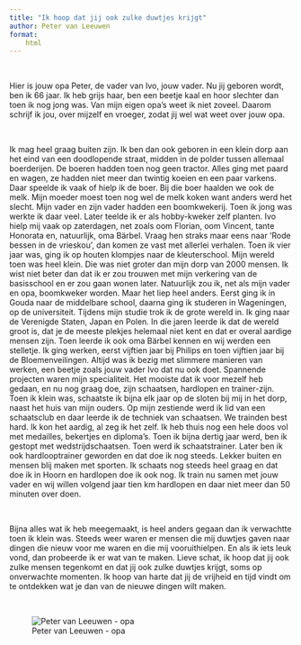 ```yaml
---
title: "Ik hoop dat jij ook zulke duwtjes krijgt"
author: Peter van Leeuwen
format:
    html 
---
```


<br>

Hier is jouw opa Peter, de vader van Ivo, jouw vader. Nu jij geboren wordt, ben ik 66 jaar. Ik heb grijs haar, ben een beetje kaal en hoor slechter dan toen ik nog jong was. Van mijn eigen opa's weet ik niet zoveel. Daarom schrijf ik jou, over mijzelf en vroeger, zodat jij wel wat weet over jouw opa.

<br>

Ik mag heel graag buiten zijn. Ik ben dan ook geboren in een klein dorp aan het eind van een doodlopende straat, midden in de polder tussen allemaal boerderijen. De boeren hadden toen nog geen tractor. Alles ging met paard en wagen, ze hadden niet meer dan twintig koeien en een paar varkens. Daar speelde ik vaak of hielp ik de boer. Bij die boer haalden we ook de melk. Mijn moeder moest toen nog wel de melk koken want anders werd het slecht. Mijn vader en zijn vader hadden een boomkwekerij. Toen ik jong was werkte ik daar veel. Later teelde ik er als hobby-kweker zelf planten. Ivo hielp mij vaak op zaterdagen, net zoals oom Florian, oom Vincent, tante Honorata en, natuurlijk, oma Bärbel. Vraag hen straks maar eens naar 'Rode bessen in de vrieskou', dan komen ze vast met allerlei verhalen. Toen ik vier jaar was, ging ik op houten klompjes naar de kleuterschool. Mijn wereld toen was heel klein. Die was niet groter dan mijn dorp van 2000 mensen. Ik wist niet beter dan dat ik er zou trouwen met mijn verkering van de basisschool en er zou gaan wonen later. Natuurlijk zou ik, net als mijn vader en opa, boomkweker worden. Maar het liep heel anders. Eerst ging ik in Gouda naar de middelbare school, daarna ging ik studeren in Wageningen, op de universiteit. Tijdens mijn studie trok ik de grote wereld in. Ik ging naar de Verenigde Staten, Japan en Polen. In die jaren leerde ik dat de wereld groot is, dat je de meeste plekjes helemaal niet kent en dat er overal aardige mensen zijn. Toen leerde ik ook oma Bärbel kennen en wij werden een stelletje. Ik ging werken, eerst vijftien jaar bij Philips en toen vijftien jaar bij de Bloemenveilingen. Altijd was ik bezig met slimmere manieren van werken, een beetje zoals jouw vader Ivo dat nu ook doet. Spannende projecten waren mijn specialiteit. Het mooiste dat ik voor mezelf heb gedaan, en nu nog graag doe, zijn schaatsen, hardlopen en trainer-zijn. Toen ik klein was, schaatste ik bijna elk jaar op de sloten bij mij in het dorp, naast het huis van mijn ouders. Op mijn zestiende werd ik lid van een schaatsclub en daar leerde ik de techniek van schaatsen. We trainden best hard. Ik kon het aardig, al zeg ik het zelf. Ik heb thuis nog een hele doos vol met medailles, bekertjes en diploma's. Toen ik bijna dertig jaar werd, ben ik gestopt met wedstrijdschaatsen. Toen werd ik schaatstrainer. Later ben ik ook hardlooptrainer geworden en dat doe ik nog steeds. Lekker buiten en mensen blij maken met sporten. Ik schaats nog steeds heel graag en dat doe ik in Hoorn en hardlopen doe ik ook nog. Ik train nu samen met jouw vader en wij willen volgend jaar tien km hardlopen en daar niet meer dan 50 minuten over doen.

<br>

Bijna alles wat ik heb meegemaakt, is heel anders gegaan dan ik verwachtte toen ik klein was. Steeds weer waren er mensen die mij duwtjes gaven naar dingen die nieuw voor me waren en die mij vooruithielpen. En als ik iets leuk vond, dan probeerde ik er wat van te maken. Lieve schat, ik hoop dat jij ook zulke mensen tegenkomt en dat jij ook zulke duwtjes krijgt, soms op onverwachte momenten. Ik hoop van harte dat jij de vrijheid en tijd vindt om te ontdekken wat je dan van de nieuwe dingen wilt maken.

<br>

![Peter van Leeuwen - opa](images/Peter.jpg)
